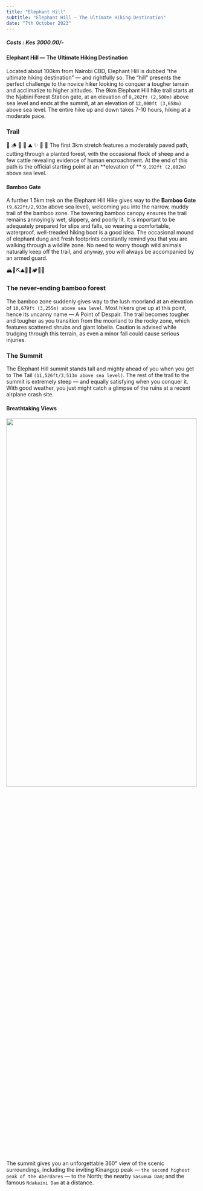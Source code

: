 ```yaml
---
title: "Elephant Hill"
subtitle: "Elephant Hill — The Ultimate Hiking Destination"
date: "7th October 2023"
---
```

##### Costs : Kes 3000.00/-
#### Elephant Hill — The Ultimate Hiking Destination

Located about 100km from Nairobi CBD, Elephant Hill is dubbed “the ultimate hiking destination” — and rightfully so. The “hill” presents the perfect challenge to the novice hiker looking to conquer a tougher terrain and acclimatize to higher altitudes. The 9km Elephant Hill hike trail starts at the Njabini Forest Station gate, at an elevation of `8,202ft (2,500m)` above sea level and ends at the summit, at an elevation of `12,000ft (3,658m)` above sea level. The entire hike up and down takes 7-10 hours, hiking at a moderate pace.

### Trail

🥾 🪵 🌲 🍃 ⛰ ✨ 🌾 🍄
The first 3km stretch features a moderately paved path, cutting through a planted forest, with the occasional flock of sheep and a few cattle revealing evidence of human encroachment. At the end of this path is the official starting point at an **elevation of ** `9,192ft (2,802m)` above sea level.

#### Bamboo Gate

A further 1.5km trek on the Elephant Hill Hike gives way to the **Bamboo Gate** `(9,622ft/2,933m` above sea level), welcoming you into the narrow, muddy trail of the bamboo zone. The towering bamboo canopy ensures the trail remains annoyingly wet, slippery, and poorly lit. It is important to be adequately prepared for slips and falls, so wearing a comfortable, waterproof, well-treaded hiking boot is a good idea.
The occasional mound of elephant dung and fresh footprints constantly remind you that you are walking through a wildlife zone. No need to worry though wild animals naturally keep off the trail, and anyway, you will always be accompanied by an armed guard.

🏔️🧗⛏⛰️🗻🚠🏕️🥾🎿

### The never-ending bamboo forest

The bamboo zone suddenly gives way to the lush moorland at an elevation of `10,679ft (3,255m) above sea level`. Most hikers give up at this point, hence its uncanny name — A Point of Despair. The trail becomes tougher and tougher as you transition from the moorland to the rocky zone, which features scattered shrubs and giant lobelia. Caution is advised while trudging through this terrain, as even a minor fall could cause serious injuries.

### The Summit

The Elephant Hill summit stands tall and mighty ahead of you when you get to The Tail `(11,526ft/3,513m above sea level)`. The rest of the trail to the summit is extremely steep — and equally satisfying when you conquer it. With good weather, you just might catch a glimpse of the ruins at a recent airplane crash site.

#### Breathtaking Views

<img
  src="/images/elephanthill.webp"
  padding-left="20px"
  width="100%"
  height="50%"
/>

The summit gives you an unforgettable 360° view of the scenic surroundings, including
the inviting Kinangop peak — `the second highest peak of the Aberdares` — to the
North; the nearby `Sasumua Dam`; and the famous `Ndakaini Dam` at a distance.
